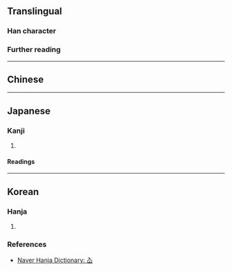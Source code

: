 {{character info}}
==Translingual==

===Han character===
{{Han char|rn=46|rad=山|as=02|sn=5|four=80770|canj=OU,XXOU|ids=⿱入山}}

===Further reading===
{{Han ref|kx=0307.040|dkj=07874|dj=0607.040|hdz=10760.100|uh=5C73}}

----

==Chinese==
{{zh-see|仙|v}}

----

==Japanese==

===Kanji===
{{ja-kanji|grade=|rs=山02}}

# {{rfdef|ja|sort=山02}}

====Readings====
{{ja-readings
|on=せん
}}

----

==Korean==

===Hanja===
{{ko-hanja|신선|선}}

# {{rfdef|ko|sort=山02}}

===References===
* [https://hanja.dict.naver.com/#/entry/ccko/1f98e9a46245421ea1d87c06fce02768 Naver Hanja Dictionary: 屳]